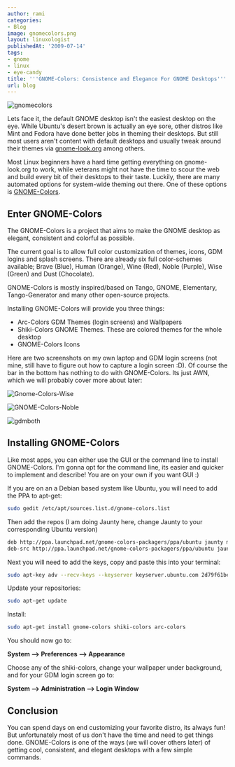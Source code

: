 ```yaml
---
author: rami
categories:
- Blog
image: gnomecolors.png
layout: linuxologist
publishedAt: '2009-07-14'
tags:
- gnome
- linux
- eye-candy
title: '''GNOME-Colors: Consistence and Elegance For GNOME Desktops'''
url: blog
---
```


![gnomecolors](/assets/images/content/blog/gnomecolors.png)

Lets face it, the default GNOME desktop isn't the easiest desktop on the eye. While Ubuntu's desert brown is actually an eye sore, other distros like Mint and Fedora have done better jobs in theming their desktops. But still most users aren't content with default desktops and usually tweak around their themes via [gnome-look.org](http://gnome-look.org) among others.

Most Linux beginners have a hard time getting everything on gnome-look.org to work, while veterans might not have the time to scour the web and build every bit of their desktops to their taste. Luckily, there are many automated options for system-wide theming out there. One of these options is [GNOME-Colors](http://code.google.com/p/gnome-colors/).

## Enter GNOME-Colors

The GNOME-Colors is a project that aims to make the GNOME desktop as elegant, consistent and colorful as possible.

The current goal is to allow full color customization of themes, icons, GDM logins and splash screens. There are already six full color-schemes available; Brave (Blue), Human (Orange), Wine (Red), Noble (Purple), Wise (Green) and Dust (Chocolate).

GNOME-Colors is mostly inspired/based on Tango, GNOME, Elementary, Tango-Generator and many other open-source projects.

Installing GNOME-Colors will provide you three things:

* Arc-Colors GDM Themes (login screens) and Wallpapers
* Shiki-Colors GNOME Themes. These are colored themes for the whole desktop
* GNOME-Colors Icons

Here are two screenshots on my own laptop and GDM login screens (not mine, still have to figure out how to capture a login screen :D). Of course the bar in the bottom has nothing to do with GNOME-Colors. Its just AWN, which we will probably cover more about later:

![Gnome-Colors-Wise](/assets/images/content/blog/Gnome-Colors-Wise.png)

![GNOME-Colors-Noble](/assets/images/content/blog/GNOME-Colors-Noble.png)

![gdmboth](/assets/images/content/blog/gdmboth.png)

## Installing GNOME-Colors

Like most apps, you can either use the GUI or the command line to install GNOME-Colors. I'm gonna opt for the command line, its easier and quicker to implement and describe! You are on your own if you want GUI :)

If you are on an a Debian based system like Ubuntu, you will need to add the PPA to apt-get: 

```bash
sudo gedit /etc/apt/sources.list.d/gnome-colors.list	 
```


Then add the repos (I am doing Jaunty here, change Jaunty to your corresponding Ubuntu version) 

```bash
deb http://ppa.launchpad.net/gnome-colors-packagers/ppa/ubuntu jaunty main  
deb-src http://ppa.launchpad.net/gnome-colors-packagers/ppa/ubuntu jaunty main 
```

Next you will need to add the keys, copy and paste this into your terminal: 

```bash
sudo apt-key adv --recv-keys --keyserver keyserver.ubuntu.com 2d79f61be8d31a30 
```

Update your repositories: 

```bash
sudo apt-get update 
```

Install: 

```bash
sudo apt-get install gnome-colors shiki-colors arc-colors
```

You should now go to: 

**System --> Preferences --> Appearance**

Choose any of the shiki-colors, change your wallpaper under background, and for your GDM login screen go to:

**System --> Administration --> Login Window**

## Conclusion

You can spend days on end customizing your favorite distro, its always fun! But unfortunately most of us don't have the time and need to get things done. GNOME-Colors is one of the ways (we will cover others later) of getting cool, consistent, and elegant desktops with a few simple commands.
